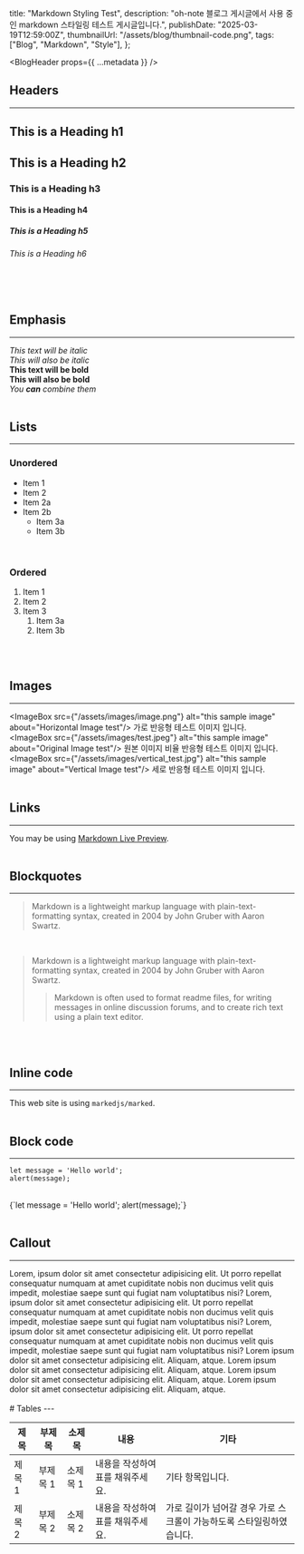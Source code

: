   title: "Markdown Styling Test",
  description:
    "oh-note 블로그 게시글에서 사용 중인 markdown 스타일링 테스트 게시글입니다.",
  publishDate: "2025-03-19T12:59:00Z",
  thumbnailUrl: "/assets/blog/thumbnail-code.png",
  tags: ["Blog", "Markdown", "Style"],
};

<BlogHeader props={{ ...metadata }} />

<article className="blog-content-article">

# Headers
---
# This is a Heading h1
## This is a Heading h2
### This is a Heading h3
#### This is a Heading h4
##### This is a Heading h5
###### This is a Heading h6
<br />
<br />

# Emphasis
---
_This text will be italic_  
_This will also be italic_
<br />
**This text will be bold**  
**This will also be bold**
<br />
_You **can** combine them_
<br />
<br />

# Lists
---
### Unordered
- Item 1
- Item 2
- Item 2a
- Item 2b
  - Item 3a
  - Item 3b
<br />

### Ordered
1. Item 1
2. Item 2
3. Item 3
   1. Item 3a
   2. Item 3b
<br />
<br />

# Images
---
<ImageBox src={"/assets/images/image.png"} alt="this sample image" about="Horizontal Image test"/>
가로 반응형 테스트 이미지 입니다.
<br/>
<ImageBox src={"/assets/images/test.jpeg"} alt="this sample image" about="Original Image test"/>
원본 이미지 비율 반응형 테스트 이미지 입니다.
<br/>
<ImageBox src={"/assets/images/vertical_test.jpg"} alt="this sample image" about="Vertical Image test"/>
세로 반응형 테스트 이미지 입니다.
<br />
<br />

# Links
---
You may be using [Markdown Live Preview](https://markdownlivepreview.com/).
<br />
<br />

# Blockquotes
---
> Markdown is a lightweight markup language with plain-text-formatting syntax, created in 2004 by John Gruber with Aaron Swartz.

<br/>

> Markdown is a lightweight markup language with plain-text-formatting syntax, created in 2004 by John Gruber with Aaron Swartz.
>
> > Markdown is often used to format readme files, for writing messages in online discussion forums, and to create rich text using a plain text editor.

<br />
<br />

# Inline code
---
This web site is using `markedjs/marked`.
<br />
<br />

# Block code
---
```
let message = 'Hello world';
alert(message);
```
<br />

<CodeBlock lang="js" file="test.js">
{`let message = 'Hello world';
  alert(message);`}
</CodeBlock>
<br />
<br />

# Callout
---
<Callout type="info">
  Lorem, ipsum dolor sit amet consectetur adipisicing elit. Ut porro repellat
  consequatur numquam at amet cupiditate nobis non ducimus velit quis impedit,
  molestiae saepe sunt qui fugiat nam voluptatibus nisi?
</Callout>
<Callout type="warn">
  Lorem, ipsum dolor sit amet consectetur adipisicing elit. Ut porro repellat
  consequatur numquam at amet cupiditate nobis non ducimus velit quis impedit,
  molestiae saepe sunt qui fugiat nam voluptatibus nisi?
</Callout>
<Callout type="success">
  Lorem, ipsum dolor sit amet consectetur adipisicing elit. Ut porro repellat
  consequatur numquam at amet cupiditate nobis non ducimus velit quis impedit,
  molestiae saepe sunt qui fugiat nam voluptatibus nisi?
</Callout>
<Callout type="err">Lorem ipsum dolor sit amet consectetur adipisicing elit. Aliquam, atque.</Callout>
<Callout type="tip">
  Lorem ipsum dolor sit amet consectetur adipisicing elit. Aliquam, atque.
</Callout>
<Callout type="pin">Lorem ipsum dolor sit amet consectetur adipisicing elit. Aliquam, atque.</Callout>
<Callout type="quote">Lorem ipsum dolor sit amet consectetur adipisicing elit. Aliquam, atque.</Callout>

<br/>
<br/>
# Tables
---
<div className="table-container">
<table suppressHydrationWarning>
  <thead>
    <tr>
      <th>제목</th>
      <th>부제목</th>
      <th>소제목</th>
      <th>내용</th>
      <th>기타</th>
    </tr>
  </thead>
  <tbody>
    <tr>
      <td>제목 1</td>
      <td>부제목 1</td>
      <td>소제목 1</td>
      <td>내용을 작성하여 표를 채워주세요.</td>
      <td>기타 항목입니다.</td>
    </tr>
   <tr>
      <td>제목 2</td>
      <td>부제목 2</td>
      <td>소제목 2</td>
      <td>내용을 작성하여 표를 채워주세요.</td>
      <td>가로 길이가 넘어갈 경우 가로 스크롤이 가능하도록 스타일링하였습니다.</td>
    </tr>
  </tbody>
</table>
</div>




</article>
